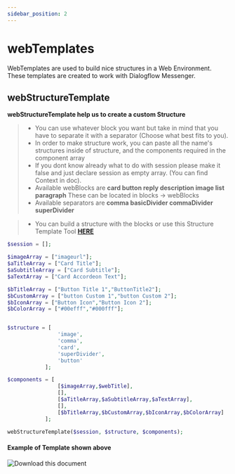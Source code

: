 ```yaml
---
sidebar_position: 2
---
```


# webTemplates


WebTemplates are used to build nice structures in a Web Environment. These templates are created to work with Dialogflow Messenger.

## webStructureTemplate

**webStructureTemplate help us to create a custom Structure**

> - You can use whatever block you want but take in mind that you have to separate it with a separator (Choose what best fits to you).
> - In order to make structure work, you can paste all the name's structures inside of structure, and the components required in the component array
> - If you dont know already what to do with session please make it false and just declare session as empty array. (You can find Context in doc).
> - Available webBlocks are **card button reply description image list paragraph** These can be located in blocks -> webBlocks
> - Available separators are **comma basicDivider commaDivider superDivider**

> - You can build a structure with the blocks or use this Structure Template Tool [**HERE**](https://github.com/)

<Tabs>
<TabItem value="php" label="PHP">

```php
$session = [];

$imageArray = ["imageurl"];
$aTitleArray = ["Card Title"];
$aSubtitleArray = ["Card Subtitle"];
$aTextArray = ["Card Accordeon Text"];

$bTitleArray = ["Button Title 1","ButtonTitle2"];
$bCustomArray = ["button Custom 1","button Custom 2"];
$bIconArray = ["Button Icon","Button Icon 2"];
$bColorArray = ["#00efff","#000fff"];


$structure = [
                'image',
                'comma',
                'card',
                'superDivider',
                'button'
            ];

$components = [
                [$imageArray,$webTitle],
                [],
                [$aTitleArray,$aSubtitleArray,$aTextArray],
                [],
                [$bTitleArray,$bCustomArray,$bIconArray,$bColorArray]
            ];

webStructureTemplate($session, $structure, $components);
```

</TabItem>
</Tabs>

#### Example of Template shown above

![Download this document](./../../../static/img/templates/imageAccordeonButtonTemplate.jpg)
